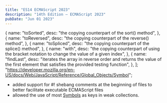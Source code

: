 ```yaml
---
title: "ES14 ECMAScript 2023"
description: "14th Edition – ECMAScript 2023"
pubDate: "Jun 01 2023"
---
```


  {
    name: "toSorted",
    desc: "the copying counterpart of the sort() method",
  },
  {
    name: "toReversed",
    desc: "the copying counterpart of the reverse() method",
  },
  {
    name: "toSpliced",
    desc: "the copying counterpart of the splice() method",
  },
  {
    name: "with",
    desc: "the copying counterpart of using the bracket notation to change the value of a given index",
  },
  {
    name: "findLast",
    desc: "iterates the array in reverse order and returns the value of the first element that satisfies the provided testing function",
  },
];
  "https://developer.mozilla.org/en-US/docs/Web/JavaScript/Reference/Global_Objects/Symbol";

<Methods label={methodsLabel} list={methods} />

- added support for #! shebang comments at the beginning of files to better facilitate executable ECMAScript files
- allowed the use of most <a href={symbolPath} target="_blank">Symbols</a> as keys in weak collections.
